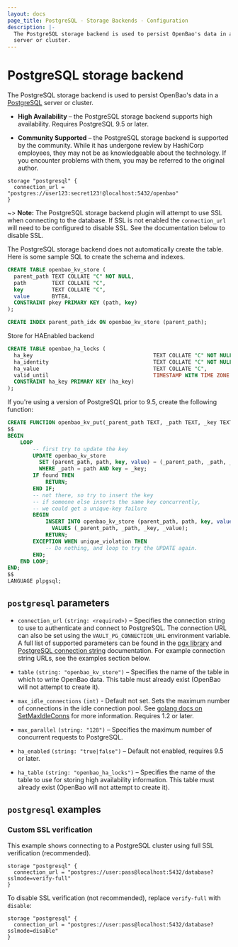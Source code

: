 ```yaml
---
layout: docs
page_title: PostgreSQL - Storage Backends - Configuration
description: |-
  The PostgreSQL storage backend is used to persist OpenBao's data in a PostgreSQL
  server or cluster.
---
```


# PostgreSQL storage backend

The PostgreSQL storage backend is used to persist OpenBao's data in a
[PostgreSQL][postgresql] server or cluster.

- **High Availability** – the PostgreSQL storage backend supports
  high availability. Requires PostgreSQL 9.5 or later.

- **Community Supported** – the PostgreSQL storage backend is supported by the
  community. While it has undergone review by HashiCorp employees, they may not
  be as knowledgeable about the technology. If you encounter problems with them,
  you may be referred to the original author.

```hcl
storage "postgresql" {
  connection_url = "postgres://user123:secret123!@localhost:5432/openbao"
}
```

~> **Note:** The PostgreSQL storage backend plugin will attempt to use SSL
when connecting to the database. If SSL is not enabled the `connection_url`
will need to be configured to disable SSL. See the documentation below
to disable SSL.

The PostgreSQL storage backend does not automatically create the table. Here is
some sample SQL to create the schema and indexes.

```sql
CREATE TABLE openbao_kv_store (
  parent_path TEXT COLLATE "C" NOT NULL,
  path        TEXT COLLATE "C",
  key         TEXT COLLATE "C",
  value       BYTEA,
  CONSTRAINT pkey PRIMARY KEY (path, key)
);

CREATE INDEX parent_path_idx ON openbao_kv_store (parent_path);
```

Store for HAEnabled backend

```sql
CREATE TABLE openbao_ha_locks (
  ha_key                                      TEXT COLLATE "C" NOT NULL,
  ha_identity                                 TEXT COLLATE "C" NOT NULL,
  ha_value                                    TEXT COLLATE "C",
  valid_until                                 TIMESTAMP WITH TIME ZONE NOT NULL,
  CONSTRAINT ha_key PRIMARY KEY (ha_key)
);
```

If you're using a version of PostgreSQL prior to 9.5, create the following function:

```sql
CREATE FUNCTION openbao_kv_put(_parent_path TEXT, _path TEXT, _key TEXT, _value BYTEA) RETURNS VOID AS
$$
BEGIN
    LOOP
        -- first try to update the key
        UPDATE openbao_kv_store
          SET (parent_path, path, key, value) = (_parent_path, _path, _key, _value)
          WHERE _path = path AND key = _key;
        IF found THEN
            RETURN;
        END IF;
        -- not there, so try to insert the key
        -- if someone else inserts the same key concurrently,
        -- we could get a unique-key failure
        BEGIN
            INSERT INTO openbao_kv_store (parent_path, path, key, value)
              VALUES (_parent_path, _path, _key, _value);
            RETURN;
        EXCEPTION WHEN unique_violation THEN
            -- Do nothing, and loop to try the UPDATE again.
        END;
    END LOOP;
END;
$$
LANGUAGE plpgsql;
```

## `postgresql` parameters

- `connection_url` `(string: <required>)` – Specifies the connection string to
  use to authenticate and connect to PostgreSQL. The connection URL can also be
  set using the `VAULT_PG_CONNECTION_URL` environment variable. A full list of supported
  parameters can be found in the [pgx library][pgxlib] and [PostgreSQL connection string][pg_conn_docs]
  documentation. For example connection string URLs, see the examples section below.

- `table` `(string: "openbao_kv_store")` – Specifies the name of the table in
  which to write OpenBao data. This table must already exist (OpenBao will not
  attempt to create it).

- `max_idle_connections` `(int)` - Default not set. Sets the maximum number of
  connections in the idle connection pool. See
  [golang docs on SetMaxIdleConns][golang_setmaxidleconns] for more information.
  Requires 1.2 or later.

- `max_parallel` `(string: "128")` – Specifies the maximum number of concurrent
  requests to PostgreSQL.

- `ha_enabled` `(string: "true|false")` – Default not enabled, requires 9.5 or later.

- `ha_table` `(string: "openbao_ha_locks")` – Specifies the name of the table to use
  for storing high availability information. This table must already exist (OpenBao
  will not attempt to create it).

## `postgresql` examples

### Custom SSL verification

This example shows connecting to a PostgreSQL cluster using full SSL
verification (recommended).

```hcl
storage "postgresql" {
  connection_url = "postgres://user:pass@localhost:5432/database?sslmode=verify-full"
}
```

To disable SSL verification (not recommended), replace `verify-full` with
`disable`:

```hcl
storage "postgresql" {
  connection_url = "postgres://user:pass@localhost:5432/database?sslmode=disable"
}
```

[golang_setmaxidleconns]: https://golang.org/pkg/database/sql/#DB.SetMaxIdleConns
[postgresql]: https://www.postgresql.org/
[pgxlib]: https://pkg.go.dev/github.com/jackc/pgx/stdlib
[pg_conn_docs]: https://www.postgresql.org/docs/current/libpq-connect.html#LIBPQ-CONNSTRING

